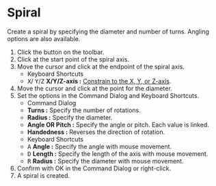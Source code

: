 
# Spiral

<Reference shortcut='' command='Spiral' button='Toolbar' />

Create a spiral by specifying the diameter and number of turns. Angling options are also available.

1. Click the button <ButtonIcon type="button-spiral" /> on the toolbar.
2. Click at the start point of the spiral axis.
3. Move the cursor and click at the endpoint of the spiral axis.
   - <Kst>Keyboard Shortcuts</Kst>
   - <kbd>X</kbd>/ <kbd>Y</kbd>/<kbd>Z</kbd> **X/Y/Z-axis :** [Constrain to the X, Y, or Z-axis](./sketching-essentials#constrain-to-an-axis).
4. Move the cursor and click at the point for the diameter.
5. Set the options in the Command Dialog and Keyboard Shortcuts.
   - <Kst>Command Dialog</Kst>
   - **Turns :** Specify the number of rotations.
   - **Radius :** Specify the diameter.
   - **Angle OR Pitch :** Specify the angle or pitch. Each value is linked.
   - **Handedness :** Reverses the direction of rotation.
   - <Kst>Keyboard Shortcuts</Kst>
   - <kbd>A</kbd> **Angle :** Specify the angle with mouse movement.
   - <kbd>D</kbd> **Length :** Specify the length of the axis with mouse movement.
   - <kbd>R</kbd> **Radius :** Specify the diameter with mouse movement.
6. Confirm with OK in the Command Dialog or right-click.
7. A spiral is created.

<VideoPlayer fileName="spiral"/>